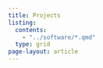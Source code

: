 ```yaml
---
title: Projects
listing:
  contents:
    - "../software/*.qmd"
  type: grid
page-layout: article
---
```

